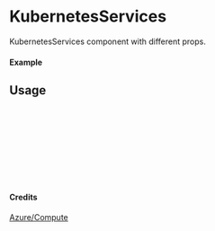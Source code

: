 
<Meta of={KubernetesServices} title="Azure/Compute/KubernetesServices" />

# KubernetesServices

KubernetesServices component with different props.

#### Example

<Canvas of={KubernetesServices.Primary} />

## Usage

```ts
import { KubernetesServices } from "yadl-ui";

const Example = () => {
  return (
      <KubernetesServices />
  );
};

export default Example;
```

#### Credits
[Azure/Compute](https://learn.microsoft.com/en-us/azure/architecture/icons/)
